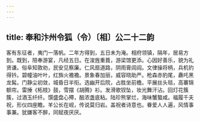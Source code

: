 ```yaml
---
---
---
```

title: 奉和汴州令狐（令）〔相〕公二十二韵
---



客有东征者，夷门一落帆。二年方得到，五日未为淹。相府领镇，隔年，居易方到。既到，陪奉游宴，凡经五日。在浚旌重葺，游梁馆更添。心因好善乐，貌为礼贤谦。俗阜知敦劝，民安见察廉。仁风扇道路，阴雨膏闾阎。文律操将柄，兵机钓得钤。碧幢油叶叶，红旆火襜襜。景象春加丽，威容晓助严。枪森赤豹尾，纛吒黑龙髯。门静尘初敛，城昏日半衔。选幽开后院，占胜坐前檐。平展丝头毯，高褰锦额帘。雷捶《柘枝》鼓，雪摆《胡腾》衫。发滑歌钗坠，妆光舞汗沾。回灯花簇簇，过酒玉纤纤。馔盛盘心殢，醅浓盏底粘。陆珍熊掌烂，海味蟹螯咸。福履千夫祝，形仪四座瞻。羊公长在岘，传说莫归岩。盖祝者诗意也。眷爱人人遍，风情事事兼。犹嫌客不醉，同赋夜厌厌。